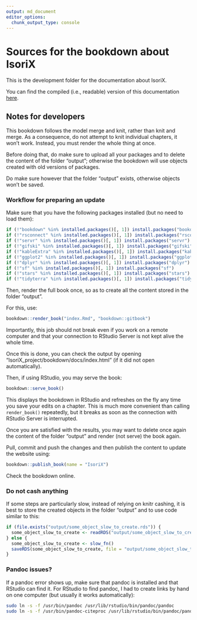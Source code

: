 ```yaml
---
output: md_document
editor_options: 
  chunk_output_type: console
---
```


# Sources for the bookdown about IsoriX

This is the development folder for the documentation about IsoriX.

You can find the compiled (i.e., readable) version of this documentation [here](https://bookdown.org/content/782/).

## Notes for developers

This bookdown follows the model merge and knit, rather than knit and merge.
As a consequence, do not attempt to knit individual chapters, it won't work.
Instead, you must render the whole thing at once.

Before doing that, do make sure to upload all your packages and to delete the content of the folder "output"; otherwise the bookdown will use objects created with old versions of packages.

Do make sure however that the folder "output" exists, otherwise objects won't be saved.

### Workflow for preparing an update

Make sure that you have the following packages installed (but no need to load them):

```r
if (!"bookdown" %in% installed.packages()[, 1]) install.packages("bookdown")
if (!"rsconnect" %in% installed.packages()[, 1]) install.packages("rsconnect")
if (!"servr" %in% installed.packages()[, 1]) install.packages("servr")
if (!"gifski" %in% installed.packages()[, 1]) install.packages("gifski")
if (!"kableExtra" %in% installed.packages()[, 1]) install.packages("kableExtra")
if (!"ggplot2" %in% installed.packages()[, 1]) install.packages("ggplot2")
if (!"dplyr" %in% installed.packages()[, 1]) install.packages("dplyr")
if (!"sf" %in% installed.packages()[, 1]) install.packages("sf")
if (!"stars" %in% installed.packages()[, 1]) install.packages("stars")
if (!"tidyterra" %in% installed.packages()[, 1]) install.packages("tidyterra")
```

Then, render the full book once, so as to create all the content stored in the folder "output".

For this, use:

```r
bookdown::render_book("index.Rmd", "bookdown::gitbook")
```

Importantly, this job should not break even if you work on a remote computer and that your connection to RStudio Server is not kept alive the whole time.

Once this is done, you can check the output by opening "IsoriX_project/bookdown/docs/index.html" (if it did not open automatically).

Then, if using RStudio, you may serve the book:

```r
bookdown::serve_book()
```

This displays the bookdown in RStudio and refreshes on the fly any time you save your edits on a chapter.
This is much more convenient than calling `render_book()` repeatedly, but it breaks as soon as the connection with RStudio Server is interrupted.

Once you are satisfied with the results, you may want to delete once again the content of the folder "output" and render (not serve) the book again.

Pull, commit and push the changes and then publish the content to update the website using:

```r
bookdown::publish_book(name = "IsoriX")
```

Check the bookdown online.


### Do not cash anything

If some steps are particularly slow, instead of relying on knitr cashing, it is best to store the created objects in the folder "output" and to use code similar to this:

```r
if (file.exists("output/some_object_slow_to_create.rds")) {
  some_object_slow_to_create <- readRDS("output/some_object_slow_to_create.rds")
} else {
  some_object_slow_to_create <- slow_fn()
  saveRDS(some_object_slow_to_create, file = "output/some_object_slow_to_create.rds", compress = "xz")
}
```

### Pandoc issues?

If a pandoc error shows up, make sure that pandoc is installed and that RStudio can find it.
For RStudio to find pandoc, I had to create links by hand on one computer (but usually it works automatically):

```bash
sudo ln -s -f /usr/bin/pandoc /usr/lib/rstudio/bin/pandoc/pandoc
sudo ln -s -f /usr/bin/pandoc-citeproc /usr/lib/rstudio/bin/pandoc/pandoc-citeproc
```
